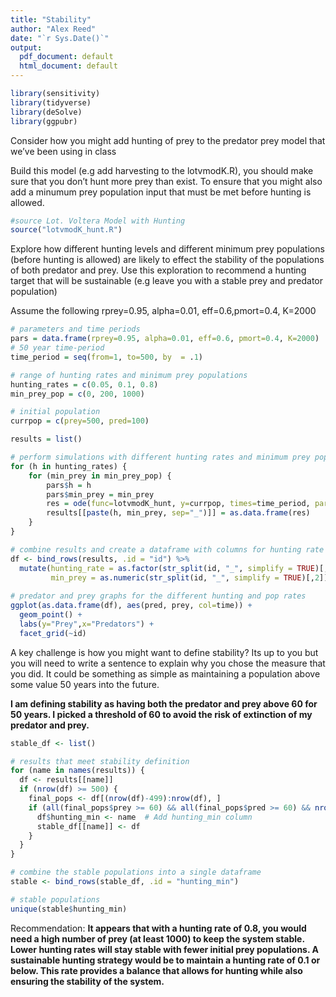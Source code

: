 ```yaml
---
title: "Stability"
author: "Alex Reed"
date: "`r Sys.Date()`"
output:
  pdf_document: default
  html_document: default
---
```


```r
library(sensitivity)
library(tidyverse)
library(deSolve)
library(ggpubr)
```

Consider how you might add hunting of prey to the predator prey model that we've been using in class

Build this model (e.g add harvesting to the lotvmodK.R), you should make sure that you don't hunt more prey than exist. To ensure that you might also add a minumum prey population input that must be met before hunting is allowed.

```r
#source Lot. Voltera Model with Hunting
source("lotvmodK_hunt.R")
```

Explore how different hunting levels and different minimum prey populations (before hunting is allowed) are likely to effect the stability of the populations of both predator and prey. Use this exploration to recommend a hunting target that will be sustainable (e.g leave you with a stable prey and predator population)

Assume the following rprey=0.95, alpha=0.01, eff=0.6,pmort=0.4, K=2000

```r
# parameters and time periods
pars = data.frame(rprey=0.95, alpha=0.01, eff=0.6, pmort=0.4, K=2000)
# 50 year time-period
time_period = seq(from=1, to=500, by  = .1) 

# range of hunting rates and minimum prey populations
hunting_rates = c(0.05, 0.1, 0.8)
min_prey_pop = c(0, 200, 1000)

# initial population
currpop = c(prey=500, pred=100)

results = list()

# perform simulations with different hunting rates and minimum prey populations
for (h in hunting_rates) {
    for (min_prey in min_prey_pop) {
        pars$h = h
        pars$min_prey = min_prey
        res = ode(func=lotvmodK_hunt, y=currpop, times=time_period, parms=pars)
        results[[paste(h, min_prey, sep="_")]] = as.data.frame(res)
    }
}

# combine results and create a dataframe with columns for hunting rate and minimum prey population
df <- bind_rows(results, .id = "id") %>%
  mutate(hunting_rate = as.factor(str_split(id, "_", simplify = TRUE)[,1]),
         min_prey = as.numeric(str_split(id, "_", simplify = TRUE)[,2]))
  
# predator and prey graphs for the different hunting and pop rates 
ggplot(as.data.frame(df), aes(pred, prey, col=time)) +
  geom_point() +
  labs(y="Prey",x="Predators") + 
  facet_grid(~id)
```

A key challenge is how you might want to define stability? Its up to you but you will need to write a sentence to explain why you chose the measure that you did. It could be something as simple as maintaining a population above some value 50 years into the future.

**I am defining stability as having both the predator and prey above 60 for 50 years. I picked a threshold of 60 to avoid the risk of extinction of my predator and prey.**

```r
stable_df <- list()

# results that meet stability definition
for (name in names(results)) {
  df <- results[[name]]
  if (nrow(df) >= 500) {
    final_pops <- df[(nrow(df)-499):nrow(df), ]
    if (all(final_pops$prey >= 60) && all(final_pops$pred >= 60) && nrow(final_pops) == 500) {
      df$hunting_min <- name  # Add hunting_min column
      stable_df[[name]] <- df
    }
  }
}

# combine the stable populations into a single dataframe
stable <- bind_rows(stable_df, .id = "hunting_min")

# stable populations
unique(stable$hunting_min)
```

Recommendation: 
**It appears that with a hunting rate of 0.8, you would need a high number of prey (at least 1000) to keep the system stable. Lower hunting rates will stay stable with fewer initial prey populations. A sustainable hunting strategy would be to maintain a hunting rate of 0.1 or below. This rate provides a balance that allows for hunting while also ensuring the stability of the system.**
